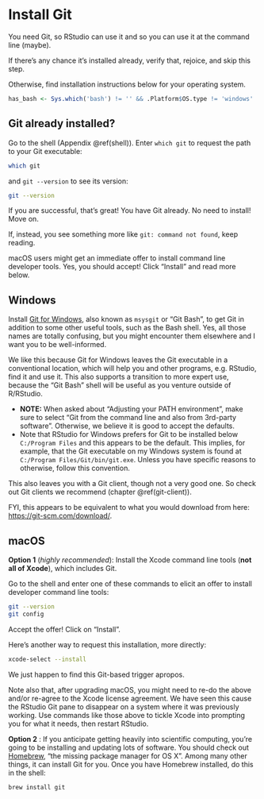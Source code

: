 # Install Git {#install-git}

You need Git, so RStudio can use it and so you can use it at the command line
(maybe).

If there's any chance it's installed already, verify that, rejoice, and skip this step.

Otherwise, find installation instructions below for your operating system.

```r
has_bash <- Sys.which('bash') != '' && .Platform$OS.type != 'windows'
```

## Git already installed?

Go to the shell (Appendix \@ref(shell)). Enter `which git` to request the path
to your Git executable:

```bash
which git
```

and `git --version` to see its version:
 
```bash
git --version
```

If you are successful, that's great! You have Git already. No need to install!
Move on.

If, instead, you see something more like `git: command not found`, keep
reading.

macOS users might get an immediate offer to install command line developer
tools. Yes, you should accept! Click "Install" and read more below.

## Windows  {#install-git-windows}

Install [Git for Windows](https://git-for-windows.github.io/), also known as
`msysgit` or "Git Bash", to get Git in addition to some other useful tools, such
as the Bash shell. Yes, all those names are totally confusing, but you might
encounter them elsewhere and I want you to be well-informed.

We like this because Git for Windows leaves the Git executable in a conventional
location, which will help you and other programs, e.g. RStudio, find it and use
it. This also supports a transition to more expert use, because the "Git Bash"
shell will be useful as you venture outside of R/RStudio.

  * **NOTE:** When asked about "Adjusting your PATH environment", make sure to
    select "Git from the command line and also from 3rd-party software".
    Otherwise, we believe it is good to accept the defaults.
  * Note that RStudio for Windows prefers for Git to be installed below
    `C:/Program Files` and this appears to be the default. This implies, for
    example, that the Git executable on my Windows system is found at
    `C:/Program Files/Git/bin/git.exe`. Unless you have specific reasons to
    otherwise, follow this convention.

This also leaves you with a Git client, though not a very good one. So check out
Git clients we recommend (chapter \@ref(git-client)).

FYI, this appears to be equivalent to what you would download from here: <https://git-scm.com/download/>.

## macOS

**Option 1** (*highly recommended*): Install the Xcode command line tools (**not all of Xcode**), which includes Git.

Go to the shell and enter one of these commands to elicit an offer to install
developer command line tools:

``` bash
git --version
git config
```

Accept the offer! Click on "Install".

Here's another way to request this installation, more directly:

``` bash
xcode-select --install
```

We just happen to find this Git-based trigger apropos.

Note also that, after upgrading macOS, you might need to re-do the above and/or
re-agree to the Xcode license agreement. We have seen this cause the RStudio Git
pane to disappear on a system where it was previously working. Use commands like
those above to tickle Xcode into prompting you for what it needs, then restart
RStudio.

**Option 2** : If you anticipate getting heavily into scientific computing,
you're going to be installing and updating lots of software. You should check
out [Homebrew](http://brew.sh), "the missing package manager for OS X". Among
many other things, it can install Git for you. Once you have Homebrew installed,
do this in the shell:

```
brew install git
```
